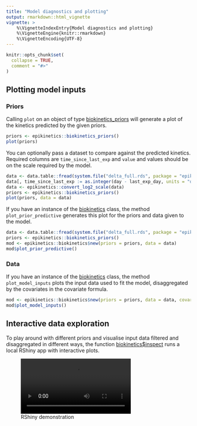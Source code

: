 ```yaml
---
title: "Model diagnostics and plotting"
output: rmarkdown::html_vignette
vignette: >
    %\VignetteIndexEntry{Model diagnostics and plotting}
    %\VignetteEngine{knitr::rmarkdown}
    %\VignetteEncoding{UTF-8}
---
```


```r
knitr::opts_chunk$set(
  collapse = TRUE,
  comment = "#>"
)
```

## Plotting model inputs

### Priors
Calling `plot` on an object of type [biokinetics_priors](../reference/biokinetics_priors.html) will generate
a plot of the kinetics predicted by the given priors.

```r
priors <- epikinetics::biokinetics_priors()
plot(priors)
```

You can optionally pass a dataset to compare against the predicted kinetics. Required columns are
`time_since_last_exp` and `value` and values should be on the scale required by the model.

```r
data <- data.table::fread(system.file("delta_full.rds", package = "epikinetics"))
data[, time_since_last_exp := as.integer(day - last_exp_day, units = "days")]
data <- epikinetics::convert_log2_scale(data)
priors <- epikinetics::biokinetics_priors()
plot(priors, data = data)
```

If you have an instance of the [biokinetics](../reference/biokinetics.html) class, the method `plot_prior_predictive`
generates this plot for the priors and data given to the model.

```r
data <- data.table::fread(system.file("delta_full.rds", package = "epikinetics"))
priors <- epikinetics::biokinetics_priors()
mod <- epikinetics::biokinetics$new(priors = priors, data = data)
mod$plot_prior_predictive()
```

### Data

If you have an instance of the [biokinetics](../reference/biokinetics.html) class, the method `plot_model_inputs`
plots the input data used to fit the model, disaggregated by the covariates in the covariate formula.

```r
mod <- epikinetics::biokinetics$new(priors = priors, data = data, covariate_formula = ~0 + infection_history)
mod$plot_model_inputs()
```

## Interactive data exploration

To play around with different priors and visualise input data filtered and disaggregated in different ways,
the function [biokinetics$inspect](reference/biokinetics.html#method-biokinetics-inspect) runs a local RShiny app with interactive plots.

![RShiny demonstration](./shiny.webm)
